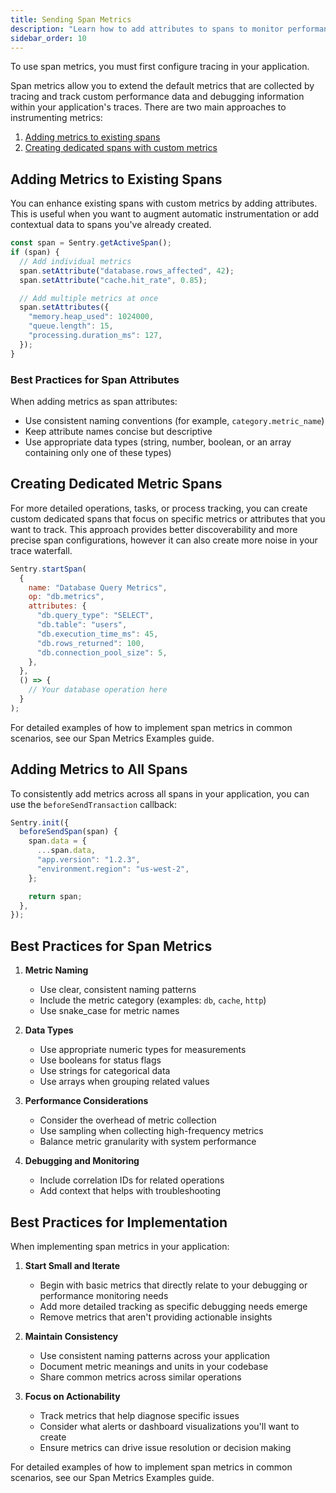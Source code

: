 ```yaml
---
title: Sending Span Metrics
description: "Learn how to add attributes to spans to monitor performance and debug applications "
sidebar_order: 10
---
```


<Alert>

To use span metrics, you must first <PlatformLink to="/tracing/">configure tracing</PlatformLink> in your application.

</Alert>

Span metrics allow you to extend the default metrics that are collected by tracing and track custom performance data and debugging information within your application's traces. There are two main approaches to instrumenting metrics:

1. [Adding metrics to existing spans](#adding-metrics-to-existing-spans)
2. [Creating dedicated spans with custom metrics](#creating-dedicated-metric-spans)

## Adding Metrics to Existing Spans

You can enhance existing spans with custom metrics by adding attributes. This is useful when you want to augment automatic instrumentation or add contextual data to spans you've already created.

```javascript
const span = Sentry.getActiveSpan();
if (span) {
  // Add individual metrics
  span.setAttribute("database.rows_affected", 42);
  span.setAttribute("cache.hit_rate", 0.85);

  // Add multiple metrics at once
  span.setAttributes({
    "memory.heap_used": 1024000,
    "queue.length": 15,
    "processing.duration_ms": 127,
  });
}
```

### Best Practices for Span Attributes

When adding metrics as span attributes:

- Use consistent naming conventions (for example, `category.metric_name`)
- Keep attribute names concise but descriptive
- Use appropriate data types (string, number, boolean, or an array containing only one of these types)

## Creating Dedicated Metric Spans

For more detailed operations, tasks, or process tracking, you can create custom dedicated spans that focus on specific metrics or attributes that you want to track. This approach provides better discoverability and more precise span configurations, however it can also create more noise in your trace waterfall.

```javascript
Sentry.startSpan(
  {
    name: "Database Query Metrics",
    op: "db.metrics",
    attributes: {
      "db.query_type": "SELECT",
      "db.table": "users",
      "db.execution_time_ms": 45,
      "db.rows_returned": 100,
      "db.connection_pool_size": 5,
    },
  },
  () => {
    // Your database operation here
  }
);
```

For detailed examples of how to implement span metrics in common scenarios, see our <PlatformLink to="/tracing/span-metrics/examples/">Span Metrics Examples</PlatformLink> guide.

## Adding Metrics to All Spans

To consistently add metrics across all spans in your application, you can use the `beforeSendTransaction` callback:

```javascript
Sentry.init({
  beforeSendSpan(span) {
    span.data = {
      ...span.data,
      "app.version": "1.2.3",
      "environment.region": "us-west-2",
    };

    return span;
  },
});
```

## Best Practices for Span Metrics

1. **Metric Naming**

   - Use clear, consistent naming patterns
   - Include the metric category (examples: `db`, `cache`, `http`)
   - Use snake_case for metric names

2. **Data Types**

   - Use appropriate numeric types for measurements
   - Use booleans for status flags
   - Use strings for categorical data
   - Use arrays when grouping related values

3. **Performance Considerations**

   - Consider the overhead of metric collection
   - Use sampling when collecting high-frequency metrics
   - Balance metric granularity with system performance

4. **Debugging and Monitoring**
   - Include correlation IDs for related operations
   - Add context that helps with troubleshooting

## Best Practices for Implementation

When implementing span metrics in your application:

1. **Start Small and Iterate**

   - Begin with basic metrics that directly relate to your debugging or performance monitoring needs
   - Add more detailed tracking as specific debugging needs emerge
   - Remove metrics that aren't providing actionable insights

2. **Maintain Consistency**

   - Use consistent naming patterns across your application
   - Document metric meanings and units in your codebase
   - Share common metrics across similar operations

3. **Focus on Actionability**
   - Track metrics that help diagnose specific issues
   - Consider what alerts or dashboard visualizations you'll want to create
   - Ensure metrics can drive issue resolution or decision making

For detailed examples of how to implement span metrics in common scenarios, see our <PlatformLink to="/tracing/span-metrics/examples/">Span Metrics Examples</PlatformLink> guide.

